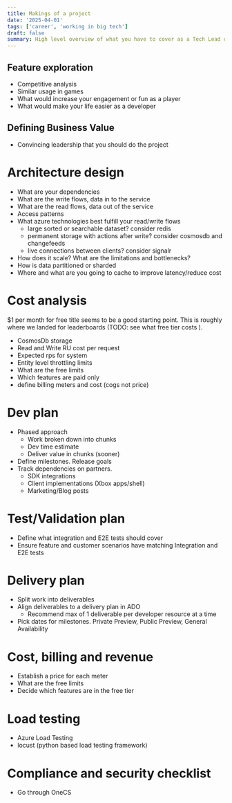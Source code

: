 ```yaml
---
title: Makings of a project
date: '2025-04-01'
tags: ['career', 'working in big tech']
draft: false
summary: High level overview of what you have to cover as a Tech Lead on a project.
---
```


## Feature exploration

- Competitive analysis
- Similar usage in games
- What would increase your engagement or fun as a player
- What would make your life easier as a developer

## Defining Business Value

- Convincing leadership that you should do the project

# Architecture design

- What are your dependencies
- What are the write flows, data in to the service
- What are the read flows, data out of the service
- Access patterns
- What azure technologies best fulfill your read/write flows
	- large sorted or searchable dataset? consider redis
	- permanent storage with actions after write? consider cosmosdb and changefeeds
	- live connections between clients? consider signalr
- How does it scale? What are the limitations and bottlenecks?
- How is data partitioned or sharded
- Where and what are you going to cache to improve latency/reduce cost

# Cost analysis 

$1 per month for free title seems to be a good starting point. This is roughly where we landed for leaderboards (TODO: see what free tier costs ).

- CosmosDb storage
- Read and Write RU cost per request
- Expected rps for system 
- Entity level throttling limits
- What are the free limits
- Which features are paid only
- define billing meters and cost (cogs not price)

# Dev plan

- Phased approach
	- Work broken down into chunks 
	- Dev time estimate
	- Deliver value in chunks (sooner)
- Define milestones. Release goals
- Track dependencies on partners.
	- SDK integrations
	- Client implementations (Xbox apps/shell)
	- Marketing/Blog posts

# Test/Validation plan

- Define what integration and E2E tests should cover
- Ensure feature and customer scenarios have matching Integration and E2E tests 

# Delivery plan

- Split work into deliverables
- Align deliverables to a delivery plan in ADO
	- Recommend max of 1 deliverable per developer resource at a time
- Pick dates for milestones. Private Preview, Public Preview, General Availability

# Cost, billing and revenue

- Establish a price for each meter
- What are the free limits
- Decide which features are in the free tier

# Load testing

- Azure Load Testing
- locust (python based load testing framework)

# Compliance and security checklist

- Go through OneCS

